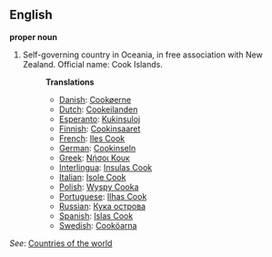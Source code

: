 ==English==

'''proper noun'''

# Self-governing country in Oceania, in free association with New Zealand. Official name: Cook Islands.
#:'''Translations'''
#:*[[Danish]]: [[Cookøerne]]
#:*[[Dutch]]: [[Cookeilanden]]
#:*[[Esperanto]]: [[Kukinsuloj]]
#:*[[Finnish]]: [[Cookinsaaret]]
#:*[[French]]: [[Iles Cook]]
#:*[[German]]: [[Cookinseln]]
#:*[[Greek]]: [[Νήσοι Κουκ]]
#:*[[Interlingua]]: [[Insulas Cook]]
#:*[[Italian]]: [[Isole Cook]]
#:*[[Polish]]: [[Wyspy Cooka]]
#:*[[Portuguese]]: [[Ilhas Cook]]
#:*[[Russian]]: [[Кука острова]]
#:*[[Spanish]]: [[Islas Cook]]
#:*[[Swedish]]: [[Cooköarna]]

''See'': [[Countries of the world]]